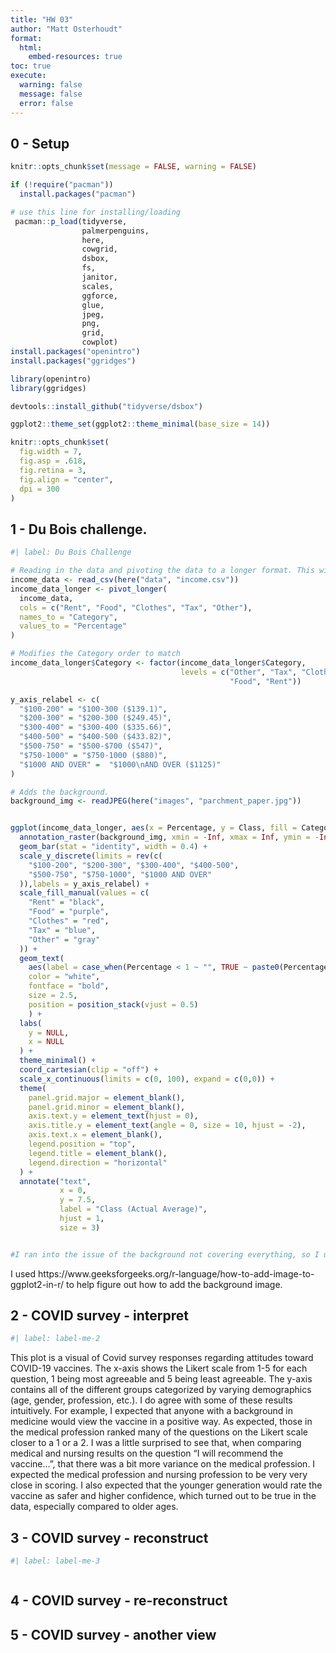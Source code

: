 ```yaml
---
title: "HW 03"
author: "Matt Osterhoudt"
format:
  html:
    embed-resources: true
toc: true
execute: 
  warning: false
  message: false
  error: false
---
```



## 0 - Setup

```r
knitr::opts_chunk$set(message = FALSE, warning = FALSE)

if (!require("pacman")) 
  install.packages("pacman")

# use this line for installing/loading
 pacman::p_load(tidyverse,
                palmerpenguins,
                here,
                cowgrid,
                dsbox,
                fs,
                janitor,
                scales,
                ggforce,
                glue,
                jpeg,
                png,
                grid,
                cowplot) 
install.packages("openintro")
install.packages("ggridges")

library(openintro)
library(ggridges)

devtools::install_github("tidyverse/dsbox")

ggplot2::theme_set(ggplot2::theme_minimal(base_size = 14))

knitr::opts_chunk$set(
  fig.width = 7,
  fig.asp = .618,
  fig.retina = 3,
  fig.align = "center",
  dpi = 300
)
```



## 1 - Du Bois challenge.

```r
#| label: Du Bois Challenge 

# Reading in the data and pivoting the data to a longer format. This will help with the visualization.
income_data <- read_csv(here("data", "income.csv"))
income_data_longer <- pivot_longer(
  income_data,
  cols = c("Rent", "Food", "Clothes", "Tax", "Other"),
  names_to = "Category",
  values_to = "Percentage"
) 

# Modifies the Category order to match
income_data_longer$Category <- factor(income_data_longer$Category,
                                      levels = c("Other", "Tax", "Clothes",
                                                 "Food", "Rent"))

y_axis_relabel <- c(
  "$100-200" = "$100-300 ($139.1)",
  "$200-300" = "$200-300 ($249.45)",
  "$300-400" = "$300-400 ($335.66)",
  "$400-500" = "$400-500 ($433.82)",
  "$500-750" = "$500-$700 ($547)",
  "$750-1000" = "$750-1000 ($880)",
  "$1000 AND OVER" =  "$1000\nAND OVER ($1125)"
)

# Adds the background. 
background_img <- readJPEG(here("images", "parchment_paper.jpg"))


ggplot(income_data_longer, aes(x = Percentage, y = Class, fill = Category)) +
  annotation_raster(background_img, xmin = -Inf, xmax = Inf, ymin = -Inf, ymax = Inf) +
  geom_bar(stat = "identity", width = 0.4) +
  scale_y_discrete(limits = rev(c(
    "$100-200", "$200-300", "$300-400", "$400-500",
    "$500-750", "$750-1000", "$1000 AND OVER"
  )),labels = y_axis_relabel) +
  scale_fill_manual(values = c(
    "Rent" = "black",
    "Food" = "purple",
    "Clothes" = "red",
    "Tax" = "blue",
    "Other" = "gray"
  )) + 
  geom_text(
    aes(label = case_when(Percentage < 1 ~ "", TRUE ~ paste0(Percentage, "%"))),
    color = "white",
    fontface = "bold",
    size = 2.5,
    position = position_stack(vjust = 0.5)
    ) +
  labs(
    y = NULL,
    x = NULL
  ) + 
  theme_minimal() + 
  coord_cartesian(clip = "off") +
  scale_x_continuous(limits = c(0, 100), expand = c(0,0)) + 
  theme(
    panel.grid.major = element_blank(),
    panel.grid.minor = element_blank(),
    axis.text.y = element_text(hjust = 0),
    axis.title.y = element_text(angle = 0, size = 10, hjust = -2),
    axis.text.x = element_blank(),
    legend.position = "top",
    legend.title = element_blank(),
    legend.direction = "horizontal"
  ) +
  annotate("text",
           x = 0,
           y = 7.5,
           label = "Class (Actual Average)",
           hjust = 1,
           size = 3)


#I ran into the issue of the background not covering everything, so I used cowplot to help.
```
I used https://www.geeksforgeeks.org/r-language/how-to-add-image-to-ggplot2-in-r/ to help figure out how to add the background image.

## 2 - COVID survey - interpret

```r
#| label: label-me-2

```
This plot is a visual of Covid survey responses regarding attitudes toward COVID-19 vaccines. The x-axis shows the Likert scale from 1-5 for each question, 1 being most agreeable and 5 being least agreeable. The y-axis contains all of the different groups categorized by varying demographics (age, gender, profession, etc.). I do agree with some of these results intuitively. For example, I expected that anyone with a background in medicine would view the vaccine in a positive way. As expected, those in the medical profession ranked many of the questions on the Likert scale closer to a 1 or a 2. I was a little surprised to see that, when comparing medical and nursing results on the question "I will recommend the vaccine...", that there was a bit more variance on the medical profession. I expected the medical profession and nursing profession to be very very close in scoring. I also expected that the younger generation would rate the vaccine as safer and higher confidence, which turned out to be true in the data, especially compared to older ages.

## 3 - COVID survey - reconstruct
```r
#| label: label-me-3



```


## 4 - COVID survey - re-reconstruct

## 5 - COVID survey - another view

